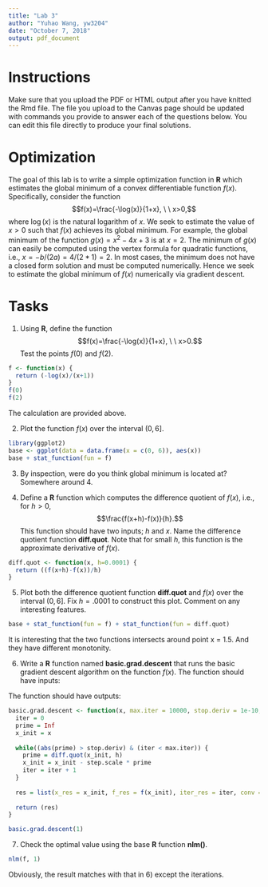 ```yaml
---
title: "Lab 3"  
author: "Yuhao Wang, yw3204"
date: "October 7, 2018"
output: pdf_document
---
```


# Instructions 
Make sure that you upload the PDF or HTML output after you have knitted the Rmd file.  The file you upload to the Canvas page should be updated with commands you provide to answer each of the questions below.  You can edit this file directly to produce your final solutions.      

# Optimization


The goal of this lab is to write a simple optimization function in **R** which estimates the global minimum of a convex differentiable function $f(x)$.  Specifically, consider the function 
$$f(x)=\frac{-\log(x)}{1+x}, \ \ x>0,$$
where $\log(x)$ is the natural logarithm of $x$.  We seek to estimate the value of $x>0$ such that $f(x)$ achieves its global minimum.  For example, the global minimum of the function $g(x)=x^2-4x+3$ is at $x=2$. The minimum of $g(x)$ can easily be computed using the vertex formula for quadratic functions, i.e., $x=-b/(2a)=4/(2*1)=2$.  In most cases, the minimum does not have a closed form solution and must be computed numerically.  Hence we seek to estimate the global minimum of $f(x)$ numerically via gradient descent.    

# Tasks

1) Using **R**, define the function $$f(x)=\frac{-\log(x)}{1+x}, \ \ x>0.$$ Test the points $f(0)$ and $f(2)$.  
```r
f <- function(x) {
  return (-log(x)/(x+1))
}
f(0)
f(2)
```
The calculation are provided above.

2) Plot the function $f(x)$ over the interval $(0,6]$. 
```r
library(ggplot2)
base <- ggplot(data = data.frame(x = c(0, 6)), aes(x))
base + stat_function(fun = f) 
```

3)  By inspection, were do you think global minimum is located at?  
Somewhere around 4.

4) Define a **R** function which computes the difference quotient of $f(x)$, i.e., for $h>0$, 
$$\frac{f(x+h)-f(x)}{h}.$$ This function should have two inputs; $h$ and $x$.  Name the difference quotient function **diff.quot**.  Note that for small $h$,  this function is the approximate derivative of $f(x)$.    
```r
diff.quot <- function(x, h=0.0001) {
  return ((f(x+h)-f(x))/h)
}
```

5) Plot both the difference quotient function **diff.quot** and $f(x)$ over the interval $(0,6]$.  Fix $h=.0001$ to construct this plot.  Comment on any interesting features.
```r
base + stat_function(fun = f) + stat_function(fun = diff.quot) 
```
It is interesting that the two functions intersects around point x = 1.5. And they have different monotonity.


6) Write a **R** function named **basic.grad.descent** that runs the basic gradient descent algorithm on the function $f(x)$.
The function should have inputs:  

\begin{enumerate}
\item Initial value  {\bf x}
\item Maximum iterations  {\bf max.iter} with default 10000. 
\item Stopping criterion {\bf stop.deriv} with default 1e-10. 
\item Derivative step size {\bf h} with default .0001.  
\item Step size {\bf step.scale} with default .5. 
\end{enumerate} The function should have outputs:
\begin{enumerate}
\item The value $x$ that yields the minimum of $f(x)$. 
\item The minimum value of $f(x)$. 
\item The number of iterations the algorithm took to reach the minimum.
\item A logical indicator displaying whether or not the algorithm converged.  
\end{enumerate}

```r
basic.grad.descent <- function(x, max.iter = 10000, stop.deriv = 1e-10, h = .0001, step.scale = .5) {
  iter = 0
  prime = Inf
  x_init = x
  
  while((abs(prime) > stop.deriv) & (iter < max.iter)) {
    prime = diff.quot(x_init, h)
    x_init = x_init - step.scale * prime
    iter = iter + 1
  }
  
  res = list(x_res = x_init, f_res = f(x_init), iter_res = iter, conv = (iter < max.iter))
  
  return (res)
}

basic.grad.descent(1)
```


7)  Check the optimal value using the base **R** function **nlm()**.  
```r
nlm(f, 1)
```
Obviously, the result matches with that in 6) except the iterations.


